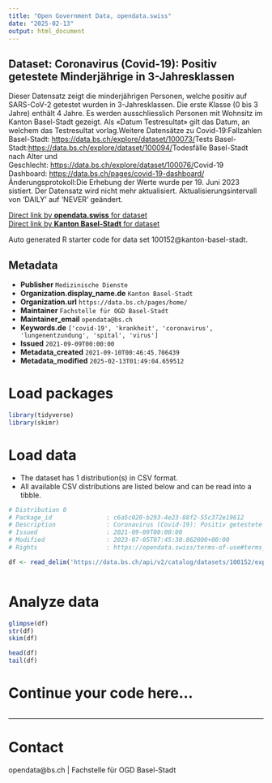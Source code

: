 ```yaml
---
title: "Open Government Data, opendata.swiss"
date: "2025-02-13"
output: html_document
---
```


## Dataset: Coronavirus (Covid-19): Positiv getestete Minderjährige in 3-Jahresklassen

Dieser Datensatz zeigt die minderjährigen Personen, welche positiv auf SARS-CoV-2 getestet wurden in 3-Jahresklassen. Die erste Klasse (0 bis 3 Jahre) enthält 4 Jahre. Es werden ausschliesslich Personen mit Wohnsitz im Kanton Basel-Stadt gezeigt. Als «Datum Testresultat» gilt das Datum, an welchem das Testresultat vorlag.Weitere Datensätze zu Covid-19:Fallzahlen Basel-Stadt: [https://data.bs.ch/explore/dataset/100073/](https://data.bs.ch/explore/dataset/100073/)Tests Basel-Stadt:[https://data.bs.ch/explore/dataset/100094/](https://data.bs.ch/explore/dataset/100094/)Todesfälle Basel-Stadt nach Alter und Geschlecht: [https://data.bs.ch/explore/dataset/100076/](https://data.bs.ch/explore/dataset/100076/)Covid-19 Dashboard: [https://data.bs.ch/pages/covid-19-dashboard/](https://data.bs.ch/pages/covid-19-dashboard/)[](https://data.bs.ch/pages/covid-19-dashboard//)Änderungsprotokoll:Die Erhebung der Werte wurde per 19. Juni 2023 sistiert. Der Datensatz wird nicht mehr aktualisiert. Aktualisierungsintervall von 'DAILY' auf 'NEVER' geändert.

[Direct link by **opendata.swiss** for dataset](https://opendata.swiss/de/dataset/coronavirus-covid-19-positiv-getestete-minderjahrige-in-3-jahresklassen)<br>
[Direct link by **Kanton Basel-Stadt** for dataset](https://data.bs.ch/explore/dataset/100152/)

Auto generated R starter code for data set 100152@kanton-basel-stadt.

## Metadata

- **Publisher** `Medizinische Dienste`
- **Organization.display_name.de** `Kanton Basel-Stadt`
- **Organization.url** `https://data.bs.ch/pages/home/`
- **Maintainer** `Fachstelle für OGD Basel-Stadt`
- **Maintainer_email** `opendata@bs.ch`
- **Keywords.de** `['covid-19', 'krankheit', 'coronavirus', 'lungenentzundung', 'spital', 'virus']`
- **Issued** `2021-09-09T00:00:00`
- **Metadata_created** `2021-09-10T00:46:45.706439`
- **Metadata_modified** `2025-02-13T01:49:04.659512`


# Load packages

```r

library(tidyverse)
library(skimr)

```

# Load data

-   The dataset has 1 distribution(s) in CSV format.
-   All available CSV distributions are listed below and can be read into a tibble.

```r

# Distribution 0
# Package_id               : c6a5c020-b293-4e23-88f2-55c372e19612
# Description              : Coronavirus (Covid-19): Positiv getestete Minderjährige in 3-Jahresklassen (csv)
# Issued                   : 2021-09-09T00:00:00
# Modified                 : 2023-07-05T07:45:30.862000+00:00
# Rights                   : https://opendata.swiss/terms-of-use#terms_by

df <- read_delim('https://data.bs.ch/api/v2/catalog/datasets/100152/exports/csv?use_labels=true')



```

# Analyze data

```r

glimpse(df)
str(df)
skim(df)

head(df)
tail(df)

```

# Continue your code here...

```r

```

------------------------------------------------------------------------

# Contact

opendata@bs.ch | Fachstelle für OGD Basel-Stadt
